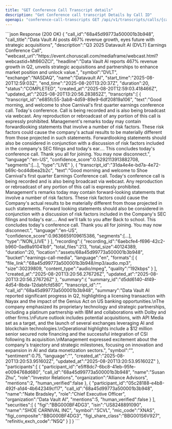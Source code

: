 ```yaml
---
title: "GET Conference Call Transcript details"
description: "Get Conference call transcript Details by Call ID"
openapi: "conference-call-transcripts GET /api/v1/transcripts/calls/{call_id}"
---
```


<ResponseExample>
```json Response (200 OK)
{
   "call_id":"68a45d99773a500001b3b948",
   "call_title":"Data Vault AI posts 467% revenue growth, eyes future with strategic acquisitions",
   "description":"Q3 2025 Datavault AI (DVLT) Earnings Conference Call",
   "webcast_url":"https://event.choruscall.com/mediaframe/webcast.html?webcastid=Mt66OZCl",
   "headline":"Data Vault AI reports 467% revenue growth in Q2, unveils strategic acquisitions and partnerships to enhance market position and unlock value.",
   "symbol":"DVLT",
   "exchange":"NASDAQ",
   "name":"Datavault AI",
   "start_time":"2025-08-20T12:59:03Z",
   "end_time":"2025-08-20T13:20:37Z",
   "duration":20,
   "status":"COMPLETED",
   "created_at":"2025-08-20T12:59:03.418466Z",
   "updated_at":"2025-08-20T13:20:56.283852Z",
   "transcripts":[
      {
         "transcript_id":"e685fc55-3ab8-4d59-89e9-6df20819a106",
         "text":"Good morning, and welcome to shoe Carnival's first quarter earnings conference call. Today's conference. Call is being recorded and is also being broadcast via webcast. Any reproduction or rebroadcast of any portion of this call is expressly prohibited. Management's remarks today may contain forwardlooking statements that involve a number of risk factors. These risk factors could cause the company's actual results to be materially different from those projected in such statements. Forwardlooking statements should also be considered in conjunction with a discussion of risk factors included in the company's SEC filings and today's ear.... This concludes today's conference call. Thank you all for joining. You may now disconnect.",
         "language":"en-US",
         "confidence_score":0.5292113913882708,
         "segments":[...],
         "type":"LIVE"
      },
      {
         "transcript_id":"31da4e4e-bd7a-4e72-b69c-bcd4dbea2b2c",
         "text":"Good morning and welcome to Shoe Carnival's first quarter Earnings Conference call. Today's conference call is being recorded and is also being broadcast via webcast. Any reproduction or rebroadcast of any portion of this call is expressly prohibited. Management's remarks today may contain forward-looking statements that involve a number of risk factors. These risk factors could cause the Company's actual results to be materially different from those projected in such statements. Forward looking statements should also be considered in conjunction with a discussion of risk factors included in the Company's SEC filings and today's ear.... And we'll talk to you after Back to school. This concludes today's conference call. Thank you all for joining. You may now disconnect.",
         "language":"en-US",
         "confidence_score":0.9636659109615386,
    "segments":[...],
         "type":"NON_LIVE"
      }
   ],
   "recording":{
      "recording_id":"6aebcfe4-f696-42c2-b960-0ad9a91041b9",
      "total_files":213,
      "total_size":40124389,
      "duration":20,
      "location":"assets/68a45d99773a500001b3b948",
      "bucket":"earnings-call-media",
      "language":"en",
      "formats":[
         {
            "file_link":"68a45d99773a500001b3b948/mp3/audio.mp3",
            "size":30239809,
            "content_type":"audio/mpeg",
            "quality":"192kbps"
         }
      ],
      "created_at":"2025-08-20T13:20:56.276726Z",
      "updated_at":"2025-08-20T13:20:56.276726Z"
   },
   "summary":{
      "summary_id":"d5dd6140-4f49-4d54-8bda-12dabfcfd580",
      "transcript_id":"",
      "call_id":"68a45d99773a500001b3b948",
      "summary":"Data Vault AI reported significant progress in Q2, highlighting a licensing transaction with Nayax and the impact of the Genius Act on US banking opportunities.\nThe company emphasized its proprietary technology and strategic partnerships, including a platinum partnership with IBM and collaborations with Dolby and other firms.\nFuture outlook includes potential acquisitions, with API Media set as a target, and the launch of several exchanges leveraging AI and blockchain technologies.\nOperational highlights include a $12 million senior secured note financing and the successful integration of CSI following its acquisition.\nManagement expressed excitement about the company's trajectory and strategic milestones, focusing on innovation and expansion in AI and data monetization sectors.",
      "symbol":"",
      "sentiment":0.75,
      "language":"",
      "created_at":"2025-08-20T13:20:53.951602Z",
      "updated_at":"2025-08-20T13:20:53.951602Z"
   },
   "participants":[
      {
         "participant_id":"e5ff8dc7-6bc8-41eb-95fe-e0094768d680",
         "call_id":"68a45d99773a500001b3b948",
         "name":"Susan Zhu",
         "role":"Investor Relations",
         "organization":"Alliance Advisors",
         "mentions":2,
         "human_verified":false
      },
      {
         "participant_id":"05c28188-e4b8-492f-a1d4-4b642349cf17",
         "call_id":"68a45d99773a500001b3b948",
         "name":"Nate Bradsley",
         "role":"Chief Executive Officer",
         "organization":"Data Vault AI",
         "mentions":5,
         "human_verified":false
      }
   ],
   "securities":[
      {
         "figi":"BBG000BF4DG3",
         "isin":"US8248891090",
         "name":"SHOE CARNIVAL INC",
         "symbol":"SCVL",
         "mic_code":"XNAS",
         "figi_composite":"BBG000BF4DG3",
         "figi_share_class":"BBG001S6V927",
         "refinitiv_exch_code":"NSQ"
      }
   ]
}
```
</ResponseExample>